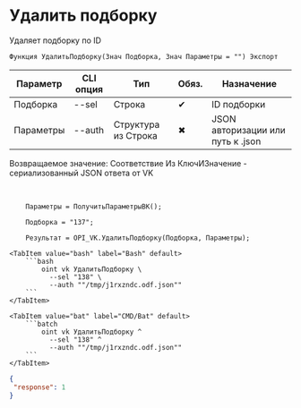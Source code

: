 ﻿---
sidebar_position: 7
description: Удалить подборку и другие функции для работы с VK в Открытом пакете интеграций - бесплатной open-source библиотеке интеграций для 1С:Предприятие 8, OneScript и CLI
keywords: [1C, 1С, 1С:Предприятие, 1С:Предприятие 8.3, API, Интеграция, Сервисы, Обмен, OneScript, CLI, VK]
---


# Удалить подборку
 Удаляет подборку по ID



`Функция УдалитьПодборку(Знач Подборка, Знач Параметры = "") Экспорт`

  | Параметр | CLI опция | Тип | Обяз. | Назначение |
  |-|-|-|-|-|
  | Подборка | --sel | Строка | &#x2714; | ID подборки |
  | Параметры | --auth | Структура из Строка | &#x2716; | JSON авторизации или путь к .json |

  
  Возвращаемое значение:   Соответствие Из КлючИЗначение - сериализованный JSON ответа от VK

<br/>




```bsl title="Пример использования для 1С:Предприятие/OneScript"
    Параметры = ПолучитьПараметрыВК();

    Подборка = "137";

    Результат = OPI_VK.УдалитьПодборку(Подборка, Параметры);
```
    

 <Tabs>
  
    <TabItem value="bash" label="Bash" default>
        ```bash
            oint vk УдалитьПодборку \
              --sel "138" \
              --auth ""/tmp/j1rxzndc.odf.json""
        ```
    </TabItem>
  
    <TabItem value="bat" label="CMD/Bat" default>
        ```batch
            oint vk УдалитьПодборку ^
              --sel "138" ^
              --auth ""/tmp/j1rxzndc.odf.json""
        ```
    </TabItem>
</Tabs>


```json title="Результат"
{
 "response": 1
}
```
